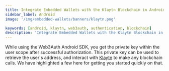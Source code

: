 ```yaml
---
title: Integrate Embedded Wallets with the Klaytn Blockchain in Android
sidebar_label: Android
image: '/img/embedded-wallets/banners/klaytn.png'

keywords: [android, klaytn, web3auth, authentication, blockchain]
description: 'Integrate Embedded Wallets with the Klaytn Blockchain in Android | Embedded Wallets'
---
```



<SEO
  title="Integrate Embedded Wallets with the Klaytn Blockchain in Android"
  description="Integrate Embedded Wallets with the Klaytn Blockchain in Android | Embedded Wallets"
  image="https://docs.metamask.io/img/embedded-wallets/banners/klaytn.png"
  slug="/embedded-wallets/connect-blockchain/evm/klaytn/android"
/>

While using the Web3Auth Android SDK, you get the private key within the user scope after successful authorization. This private key can be used to retrieve the user's address, and interact with [Klaytn](https://klaytn.foundation) to make any blockchain calls. We have highlighted a few here for getting you started quickly on that.

<EVMInteraction />
